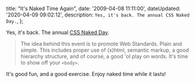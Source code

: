 

  title: "It's Naked Time Again",
  date: '2009-04-08 11:11:00',
  dateUpdated: '2020-04-09 09:02:12',
  description: `Yes, it's back. The annual CSS Naked Day.`,
};

Yes, it's back. The annual [CSS Naked Day](http://naked.dustindiaz.com/).

> The idea behind this event is to promote Web Standards. Plain and simple. This includes proper use of (x)html, semantic markup, a good hierarchy structure, and of course, a good 'ol play on words. It's time to show off your `<body>`.

It's good fun, and a good exercise. Enjoy naked time while it lasts!
